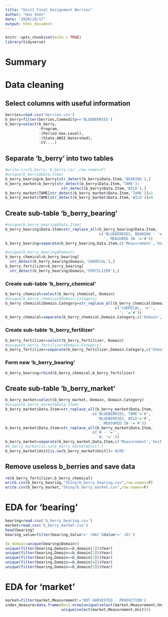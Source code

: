 ```yaml
---
title: "Unit1 Final Assignment Berries"
author: "Hao Shen"
date: "2020/10/17"
output: html_document
---
```


```r
knitr::opts_chunk$set(echo = TRUE)
library(tidyverse)
```

# Summary

# Data cleaning

## Select columns with useful information
```R
berries=read.csv('berries.csv')
b_berry=filter(berries,Commodity=='BLUEBERRIES')
b_berry=select(b_berry,
               -Program,
               -(Period:Geo.Level),
               -(State.ANSI:Watershed),
               -CV....)
```

## Separate 'b_berry' into two tables
```R
#write.csv(b_berry,'b_berry.csv',row.names=F)
#unique(b_berry$Data.Item)
b_berry_bearing=b_berry[str_detect(b_berry$Data.Item,'BEARING'),]
b_berry_market=b_berry[str_detect(b_berry$Data.Item,'TAME')|
                         str_detect(b_berry$Data.Item,'WILD'),]
b_berry_market$TAME[str_detect(b_berry_market$Data.Item,'TAME')]=1
b_berry_market$TAME[str_detect(b_berry_market$Data.Item,'WILD')]=0
```

## Create sub-table 'b_berry_bearing'
```R
#unique(b_berry_bearing$Data.Item)
b_berry_bearing$Data.Item=str_replace_all(b_berry_bearing$Data.Item,
                                          c('BLUEBERRIES, BEARING - '='',
                                            ', MEASURED IN '='#'))
b_berry_bearing=separate(b_berry_bearing,Data.Item,c('Measurement','Unit'),'#')
```

```R
#unique(b_berry_bearing$Domain)
b_berry_chemical=b_berry_bearing[
  str_detect(b_berry_bearing$Domain,'CHEMICAL'),]
b_berry_fertilizer=b_berry_bearing[
  str_detect(b_berry_bearing$Domain,'FERTILIZER'),]
```

### Create sub-table 'b_berry_chemical'
```R
b_berry_chemical=select(b_berry_chemical,-Domain)
#unique(b_berry_chemical$Domain.Category)
b_berry_chemical$Domain.Category=str_replace_all(b_berry_chemical$Domain.Category,
                                                 c('CHEMICAL, '='',
                                                   ': '='#'))
b_berry_chemical=separate(b_berry_chemical,Domain.Category,c('Domain','Category'),'#')
```

### Create sub-table 'b_berry_fertilizer'
```R
b_berry_fertilizer=select(b_berry_fertilizer,-Domain)
#unique(b_berry_fertilizer$Domain.Category)
b_berry_fertilizer=separate(b_berry_fertilizer,Domain.Category,c('Domain','Category'),': ')
```

### Form new 'b_berry_bearing'
```R
b_berry_bearing=rbind(b_berry_chemical,b_berry_fertilizer)
```

## Create sub-table 'b_berry_market'
```R
b_berry_market=select(b_berry_market,-Domain,-Domain.Category)
#unique(b_berry_market$Data.Item)
b_berry_market$Data.Item=str_replace_all(b_berry_market$Data.Item,
                                       c('BLUEBERRIES, TAME'='#',
                                         'BLUEBERRIES, WILD'='#',
                                         ', MEASURED IN '='#'))
b_berry_market$Data.Item=str_replace_all(b_berry_market$Data.Item,
                                       c('# - '='',
                                         '#, '=''))
b_berry_market=separate(b_berry_market,Data.Item,c('Measurement','Unit'),'#')
#b_berry_market[is.na(b_berry_market$Unit),]
b_berry_market$Unit[is.na(b_berry_market$Unit)]='ACRE'
```

## Remove useless b_berries and save data
```R
rm(b_berry_fertilizer,b_berry_chemical)
write.csv(b_berry_bearing,"Shiny/b_berry_bearing.csv",row.names=F)
write.csv(b_berry_market,"Shiny/b_berry_market.csv",row.names=F)
```

# EDA for 'bearing'
```r
bearing=read.csv('b_berry_bearing.csv')
market=read.csv('b_berry_market.csv')
head(bearing)
bearing_value=filter(bearing,Value!=' (NA)'&Value!=' (D)')
```

```r
(b_domain=unique(bearing$Domain))
unique(filter(bearing,Domain==b_domain[1])$Year)
unique(filter(bearing,Domain==b_domain[2])$Year)
unique(filter(bearing,Domain==b_domain[3])$Year)
unique(filter(bearing,Domain==b_domain[4])$Year)
unique(filter(bearing,Domain==b_domain[5])$Year)
```
# EDA for 'market'
```R
market=filter(market,Measurement!='NOT HARVESTED - PRODUCTION')
index_measure=data.frame(No=1:nrow(unique(select(market,Measurement,Unit))),
                         unique(select(market,Measurement,Unit)))
```
